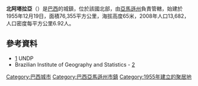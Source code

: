 {{Coord|4|22|19|S|70|11|31|W|display=title}}

'''北阿塔拉亞'''（{{lang-pt|Atalaia do Norte}}）是[[巴西|巴西]]的城鎮，位於該國北部，由[[亞馬遜州_(巴西)|亞馬遜州]]負責管轄，始建於1955年12月19日，面積76,355平方公里，海拔高度65米，2008年人口13,682，人口密度每平方公里6.92人。

==參考資料==
*[https://web.archive.org/web/20091003103229/http://www.pnud.org.br/atlas/ranking/IDH-M%2091%2000%20Ranking%20decrescente%20%28pelos%20dados%20de%202000%29.htm] UNDP
*Brazilian Institute of Geography and Statistics - [https://web.archive.org/web/20080611095922/http://www.ibge.gov.br/cidadesat/default.php]

{{Brazil-geo-stub}}
{{巴西亞馬遜州市鎮}}
[[Category:巴西城市|Category:巴西城市]]
[[Category:巴西亞馬遜州市鎮|Category:巴西亞馬遜州市鎮]]
[[Category:1955年建立的聚居地|Category:1955年建立的聚居地]]